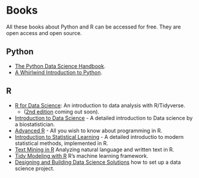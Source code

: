 # Books

All these books about Python and R can be accessed for free. They are open access and open source.

## Python

- [The Python Data Science Handbook](https://jakevdp.github.io/WhirlwindTourOfPython/).
- [A Whirlwind Introduction to Python](https://jakevdp.github.io/WhirlwindTourOfPython/).    

## R

- [R for Data Science](https://r4ds.had.co.nz/): An introduction to data analysis with R/Tidyverse.
  - ([2nd edition](https://r4ds.hadley.nz/)  coming out soon). 
- [Introduction to Data Science](https://rafalab.github.io/dsbook/) - A detailed introduction to Data science by a biostatistician.
- [Advanced R](https://adv-r.hadley.nz//) - All you wish to know about programming in R.
- [Introduction to Statistical Learning](https://www.statlearning.com)  - A detailed introductio  to modern statistical methods, implemented in R.
- [Text Mining in R](https://www.tidytextmining.com/index.html) Analyzing natural language and written text in R.
- [Tidy Modeling with R](https://www.tmwr.org/) R's machine learning framework.
- [Designing and Building Data Science Solutions](https://datasciencedesign.com/) how to set up a data science project.

